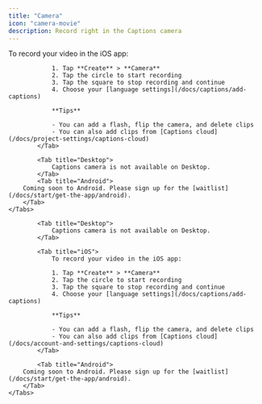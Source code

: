 ```yaml
---
title: "Camera"
icon: "camera-movie"
description: Record right in the Captions camera
---
```


<div id="ios-tab">
    <Tabs>
            <Tab title="iOS">
                To record your video in the iOS app:

                1. Tap **Create** > **Camera**
                2. Tap the circle to start recording
                3. Tap the square to stop recording and continue
                4. Choose your [language settings](/docs/captions/add-captions)

                **Tips**

                - You can add a flash, flip the camera, and delete clips
                - You can also add clips from [Captions cloud](/docs/project-settings/captions-cloud)
            </Tab>

            <Tab title="Desktop">
                Captions camera is not available on Desktop.
            </Tab>
            <Tab title="Android">
        Coming soon to Android. Please sign up for the [waitlist](/docs/start/get-the-app/android).
        </Tab>
    </Tabs>
</div>

<div id="desktop-tab">
    <Tabs>

            <Tab title="Desktop">
                Captions camera is not available on Desktop.
            </Tab>

            <Tab title="iOS">
                To record your video in the iOS app:

                1. Tap **Create** > **Camera**
                2. Tap the circle to start recording
                3. Tap the square to stop recording and continue
                4. Choose your [language settings](/docs/captions/add-captions)

                **Tips**

                - You can add a flash, flip the camera, and delete clips
                - You can also add clips from [Captions cloud](/docs/account-and-settings/captions-cloud)
            </Tab>

            <Tab title="Android">
        Coming soon to Android. Please sign up for the [waitlist](/docs/start/get-the-app/android).
        </Tab>
    </Tabs>
</div>